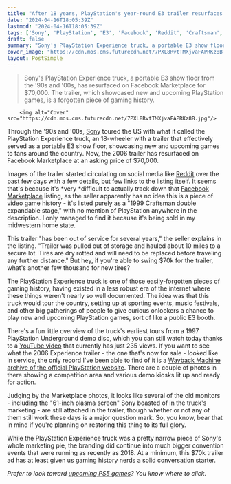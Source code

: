 ```yaml
---
title: "After 18 years, PlayStation's year-round E3 trailer resurfaces on Facebook Marketplace for $70,000, from a vendor who apparently has no idea what they're selling"
date: "2024-04-16T18:05:39Z"
lastmod: "2024-04-16T18:05:39Z"
tags: ['Sony', 'PlayStation', 'E3', 'Facebook', 'Reddit', 'Craftsman', 'PlayStation Underground', 'YouTube', 'Wayback Machine']
draft: false
summary: "Sony's PlayStation Experience truck, a portable E3 show floor from the '90s and '00s, has resurfaced on Facebook Marketplace for $70,000. The trailer, which showcased new and upcoming PlayStation games, is a forgotten piece of gaming history."
cover_image: "https://cdn.mos.cms.futurecdn.net/7PXL8RvtTMXjvaFAPRKz8B.jpg" 
layout: PostSimple
---
```

> Sony's PlayStation Experience truck, a portable E3 show floor from the '90s and '00s, has resurfaced on Facebook Marketplace for $70,000. The trailer, which showcased new and upcoming PlayStation games, is a forgotten piece of gaming history.


        <img alt="Cover" src="https://cdn.mos.cms.futurecdn.net/7PXL8RvtTMXjvaFAPRKz8B.jpg"/>
        
Through the '90s and '00s, [Sony](https://www.gamesradar.com/uk/tag/sony/) toured the US with what it called the PlayStation Experience truck, an 18-wheeler with a trailer that effectively served as a portable E3 show floor, showcasing new and upcoming games to fans around the country. Now, the 2006 trailer has resurfaced on Facebook Marketplace at an asking price of $70,000.

Images of the trailer started circulating on social media like [Reddit](https://www.reddit.com/r/gaming/comments/1c3ojqf/someone_is_selling_the_2006_playstation/) over the past few days with a few details, but few links to the listing itself. It seems that's because it's *very *difficult to actually track down that [Facebook Marketplace](https://www.facebook.com/marketplace/item/894887339069711/) listing, as the seller apparently has no idea this is a piece of video game history - it's listed purely as a "1999 Craftsman double expandable stage," with no mention of PlayStation anywhere in the description. I only managed to find it because it's being sold in my midwestern home state.

This trailer "has been out of service for several years," the seller explains in the listing. "Trailer was pulled out of storage and hauled about 10 miles to a secure lot. Tires are dry rotted and will need to be replaced before traveling any further distance." But hey, if you're able to swing $70k for the trailer, what's another few thousand for new tires?

The PlayStation Experience truck is one of those easily-forgotten pieces of gaming history, having existed in a less robust era of the internet where these things weren't nearly so well documented. The idea was that this truck would tour the country, setting up at sporting events, music festivals, and other big gatherings of people to give curious onlookers a chance to play new and upcoming PlayStation games, sort of like a public E3 booth.

There's a fun little overview of the truck's earliest tours from a 1997 PlayStation Underground demo disc, which you can still watch today thanks to a [YouTube video](https://www.youtube.com/watch?v=NBJBUK2GD7Q) that currently has just 235 views. If you want to see what the 2006 Experience trailer - the one that's now for sale - looked like in service, the only record I've been able to find of it is a [Wayback Machine archive of the official PlayStation website](https://web.archive.org/web/20060901033915/http://www.us.playstation.com/EP/Trucks/4). There are a couple of photos in there showing a competition area and various demo kiosks lit up and ready for action.

Judging by the Marketplace photos, it looks like several of the old monitors - including the "61-inch plasma screen" Sony boasted of in the truck's marketing - are still attached in the trailer, though whether or not any of them still work these days is a major question mark. So, you know, bear that in mind if you're planning on restoring this thing to its full glory.

While the PlayStation Experience truck was a pretty narrow piece of Sony's whole marketing pie, the branding did continue into much bigger convention events that were running as recently as 2018. At a minimum, this $70k trailer ad has at least given us gaming history nerds a solid conversation starter.

*Prefer to look toward *[<em>upcoming PS5 games</em>](https://www.gamesradar.com/upcoming-ps5-games/)*? You know where to click.* 
        